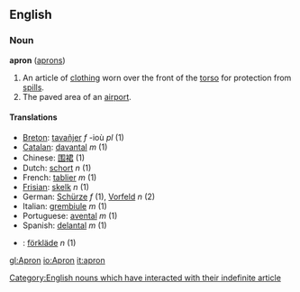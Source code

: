 ==English==
===Noun===
'''apron''' ([[aprons]])

# An article of [[clothing]] worn over the front of the [[torso]] for protection from [[spill]]s.
# The paved area of an [[airport]].

====Translations====
*[[Breton]]: [[tavañjer]] ''f'' -ioù ''pl'' (1)
*[[Catalan]]: [[davantal]] ''m'' (1)
*Chinese: [[围裙]] (1)
*Dutch: [[schort]] ''n'' (1)
*French: [[tablier]] ''m'' (1)
*[[Frisian]]: [[skelk]] ''n'' (1)
*German: [[Schürze]] ''f'' (1), [[Vorfeld]] ''n'' (2)
*Italian: [[grembiule]] ''m'' (1)
*Portuguese: [[avental]] ''m'' (1)
*Spanish: [[delantal]] ''m'' (1)
*{{sv}}: [[förkläde]] ''n'' (1)

[[Category:English nouns which have interacted with their indefinite article]]
[[gl:Apron]]
[[io:Apron]]
[[it:apron]]